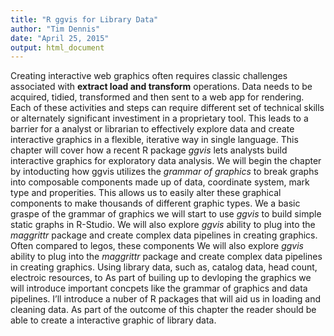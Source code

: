 ```yaml
---
title: "R ggvis for Library Data"
author: "Tim Dennis"
date: "April 25, 2015"
output: html_document
---
```


Creating interactive web graphics often requires classic challenges associated with **extract load and transform** operations. Data needs to be acquired, tidied, transformed and then sent to a web app for rendering. Each of these activities and steps can require different set of technical skills or alternately significant investiment in a proprietary tool.  This leads to a barrier for a analyst or librarian to effectively explore data and create interactive graphics in a flexible, iterative way in single language. This chapter will cover how a recent R package *ggvis* lets analysts build interactive graphics for exploratory data analysis. We will begin the chapter by intoducting how ggvis utilizes the *grammar of graphics* to break graphs into composable components made up of data, coordinate system, mark type and properities. This allows us to easily alter these graphical components to make thousands of different graphic types.  We a basic graspe of the grammar of graphics we will start to use *ggvis* to build simple static graphs in R-Studio.  We will also explore *ggvis* ability to plug into the *maggrittr* package and create complex data pipelines in creating graphics. Often compared to legos, these components We will also explore *ggvis* ability to plug into the *maggrittr* package and create complex data pipelines in creating graphics. Using library data, such as, catalog data, head count, electroic resources, to As part of builing up to devloping the graphics we will introduce important concpets like the grammar of graphics and data pipelines.  I'll introduce a nuber of R packages that will aid us in loading and cleaning data. As part of the outcome of this chapter the reader should be able to create a interactive graphic of library data. 


